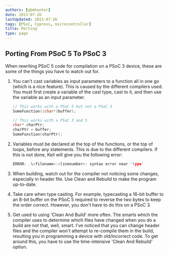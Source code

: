```yaml
---
authors: [gbmhunter]
date: 2013-07-26
lastUpdated: 2013-07-26
tags: [PSoC, Cypress, microcontroller]
title: Porting
type: page
---
```


## Porting From PSoC 5 To PSoC 3

When rewriting PSoC 5 code for compilation on a PSoC 3 device, these are some of the things you have to watch out for.

1. You can't cast variables as input parameters to a function all in one go (which is a nice feature). This is caused by the different compilers used. You must first create a variable of the cast type, cast to it, and then use the variable as an input parameter.

    ```c
    // This works with a PSoC 5 but not a PSoC 3
    SomeFunction((char*)buffer);

    // This works with a PSoC 3 and 5
    char* charPtr;
    charPtr = buffer;
    SomeFunction(charPtr);
    ```

2. Variables must be declared at the top of the functions, or the top of loops, before any statements. This is due to the different compilers. If this is not done, Keil will give you the following error:
    
    ```c
    ERROR: .\<filename>:<linenumber>: syntax error near 'type'
    ```

3. When building, watch out for the compiler not noticing some changes, especially in header file. Use Clean and Rebuild to make the program up-to-date.
4. Take care when type casting. For example, typecasting a 16-bit buffer to an 8-bit buffer on the PSoC 5 required to reverse the two bytes to keep the order correct. However, you don't have to do this on a PSoC 3.
5. Get used to using 'Clean And Build' more often. The smarts which the compiler uses to determine which files have changed when you do a build are not that, well, smart. I've noticed that you can change header files and the compiler won't attempt to re-compile them in the build, resulting you in programming a device with old/incorrect code. To get around this, you have to use the time-intensive 'Clean And Rebuild' option.
